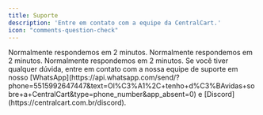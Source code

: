 ```yaml
---
title: Suporte
description: 'Entre em contato com a equipe da CentralCart.'
icon: "comments-question-check"
---
```


<Card title="Suporte por WhatsApp" icon="whatsapp" href="https://api.whatsapp.com/send/?phone=5511937597270&text=Olá%2C+tenho+dúvidas+sobre+a+CentralCart&type=phone_number&app_absent=0" color="#25d366"> 
  Normalmente respondemos em 2 minutos.
</Card>

<Card title="Suporte por Discord" icon="discord" href="https://centralcart.com.br/discord" color="#404eed"> 
  Normalmente respondemos em 2 minutos.
</Card>

<Card title="Chat online" icon="messages-question" href="https://www.centralcart.com.br" color="#25d366"> 
  Normalmente respondemos em 2 minutos.
</Card>

<Check>
Se você tiver qualquer dúvida, entre em contato com a nossa equipe de suporte
em nosso [WhatsApp](https://api.whatsapp.com/send/?phone=5515992647447&text=Ol%C3%A1%2C+tenho+d%C3%BAvidas+sobre+a+CentralCart&type=phone_number&app_absent=0) 
e [Discord](https://centralcart.com.br/discord).
</Check>

